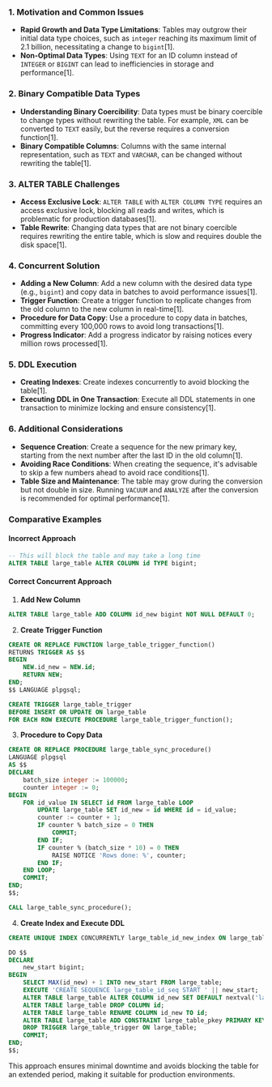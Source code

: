 ### 1. **Motivation and Common Issues**

- **Rapid Growth and Data Type Limitations**: Tables may outgrow their initial data type choices, such as `integer` reaching its maximum limit of 2.1 billion, necessitating a change to `bigint`[1].
- **Non-Optimal Data Types**: Using `TEXT` for an ID column instead of `INTEGER` or `BIGINT` can lead to inefficiencies in storage and performance[1].

### 2. **Binary Compatible Data Types**

- **Understanding Binary Coercibility**: Data types must be binary coercible to change types without rewriting the table. For example, `XML` can be converted to `TEXT` easily, but the reverse requires a conversion function[1].
- **Binary Compatible Columns**: Columns with the same internal representation, such as `TEXT` and `VARCHAR`, can be changed without rewriting the table[1].

### 3. **ALTER TABLE Challenges**

- **Access Exclusive Lock**: `ALTER TABLE` with `ALTER COLUMN TYPE` requires an access exclusive lock, blocking all reads and writes, which is problematic for production databases[1].
- **Table Rewrite**: Changing data types that are not binary coercible requires rewriting the entire table, which is slow and requires double the disk space[1].

### 4. **Concurrent Solution**

- **Adding a New Column**: Add a new column with the desired data type (e.g., `bigint`) and copy data in batches to avoid performance issues[1].
- **Trigger Function**: Create a trigger function to replicate changes from the old column to the new column in real-time[1].
- **Procedure for Data Copy**: Use a procedure to copy data in batches, committing every 100,000 rows to avoid long transactions[1].
- **Progress Indicator**: Add a progress indicator by raising notices every million rows processed[1].

### 5. **DDL Execution**

- **Creating Indexes**: Create indexes concurrently to avoid blocking the table[1].
- **Executing DDL in One Transaction**: Execute all DDL statements in one transaction to minimize locking and ensure consistency[1].

### 6. **Additional Considerations**

- **Sequence Creation**: Create a sequence for the new primary key, starting from the next number after the last ID in the old column[1].
- **Avoiding Race Conditions**: When creating the sequence, it's advisable to skip a few numbers ahead to avoid race conditions[1].
- **Table Size and Maintenance**: The table may grow during the conversion but not double in size. Running `VACUUM` and `ANALYZE` after the conversion is recommended for optimal performance[1].

### Comparative Examples

#### **Incorrect Approach**

```sql
-- This will block the table and may take a long time
ALTER TABLE large_table ALTER COLUMN id TYPE bigint;
```

#### **Correct Concurrent Approach**

1. **Add New Column**

```sql
ALTER TABLE large_table ADD COLUMN id_new bigint NOT NULL DEFAULT 0;
```

2. **Create Trigger Function**

```sql
CREATE OR REPLACE FUNCTION large_table_trigger_function()
RETURNS TRIGGER AS $$
BEGIN
    NEW.id_new = NEW.id;
    RETURN NEW;
END;
$$ LANGUAGE plpgsql;

CREATE TRIGGER large_table_trigger
BEFORE INSERT OR UPDATE ON large_table
FOR EACH ROW EXECUTE PROCEDURE large_table_trigger_function();
```

3. **Procedure to Copy Data**

```sql
CREATE OR REPLACE PROCEDURE large_table_sync_procedure()
LANGUAGE plpgsql
AS $$
DECLARE
    batch_size integer := 100000;
    counter integer := 0;
BEGIN
    FOR id_value IN SELECT id FROM large_table LOOP
        UPDATE large_table SET id_new = id WHERE id = id_value;
        counter := counter + 1;
        IF counter % batch_size = 0 THEN
            COMMIT;
        END IF;
        IF counter % (batch_size * 10) = 0 THEN
            RAISE NOTICE 'Rows done: %', counter;
        END IF;
    END LOOP;
    COMMIT;
END;
$$;

CALL large_table_sync_procedure();
```

4. **Create Index and Execute DDL**

```sql
CREATE UNIQUE INDEX CONCURRENTLY large_table_id_new_index ON large_table (id_new);

DO $$
DECLARE
    new_start bigint;
BEGIN
    SELECT MAX(id_new) + 1 INTO new_start FROM large_table;
    EXECUTE 'CREATE SEQUENCE large_table_id_seq START ' || new_start;
    ALTER TABLE large_table ALTER COLUMN id_new SET DEFAULT nextval('large_table_id_seq');
    ALTER TABLE large_table DROP COLUMN id;
    ALTER TABLE large_table RENAME COLUMN id_new TO id;
    ALTER TABLE large_table ADD CONSTRAINT large_table_pkey PRIMARY KEY USING INDEX large_table_id_new_index;
    DROP TRIGGER large_table_trigger ON large_table;
    COMMIT;
END;
$$;
```

This approach ensures minimal downtime and avoids blocking the table for an extended period, making it suitable for production environments.
